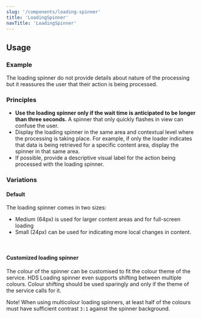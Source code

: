 ```yaml
---
slug: '/components/loading-spinner'
title: 'LoadingSpinner'
navTitle: 'LoadingSpinner'
---
```




## Usage

### Example

<PlaygroundPreview>
  <LoadingSpinner />
</PlaygroundPreview>

The loading spinner do not provide details about nature of the processing but it reassures the user that their action is being processed.

### Principles

- **Use the loading spinner only if the wait time is anticipated to be longer than three seconds.** A spinner that only quickly flashes in view can confuse the user.
- Display the loading spinner in the same area and contextual level where the processing is taking place. For example, if only the loader indicates that data is being retrieved for a specific content area, display the spinner in that same area.
- If possible, provide a descriptive visual label for the action being processed with the loading spinner.

### Variations

#### Default

The loading spinner comes in two sizes:

- Medium (64px) is used for larger content areas and for full-screen loading
- Small (24px) can be used for indicating more local changes in content.

<PlaygroundPreview>
  <LoadingSpinner />
  <br />
  <LoadingSpinner small />
</PlaygroundPreview>

#### Customized loading spinner

The colour of the spinner can be customised to fit the colour theme of the service. HDS Loading spinner even supports shifting between multiple colours. Colour shifting should be used sparingly and only if the theme of the service calls for it.

Note! When using multicolour loading spinners, at least half of the colours must have sufficient contrast `3:1` against the spinner background.

<PlaygroundPreview>
  <LoadingSpinner
    theme={{
      '--spinner-color': 'var(--color-tram)',
    }}
  />
  <br />
  <LoadingSpinner
    multicolor
    theme={{
      '--spinner-color-stage1': 'var(--color-coat-of-arms)',
      '--spinner-color-stage2': 'var(--color-tram)',
      '--spinner-color-stage3': 'var(--color-metro)',
    }}
  />
</PlaygroundPreview>
